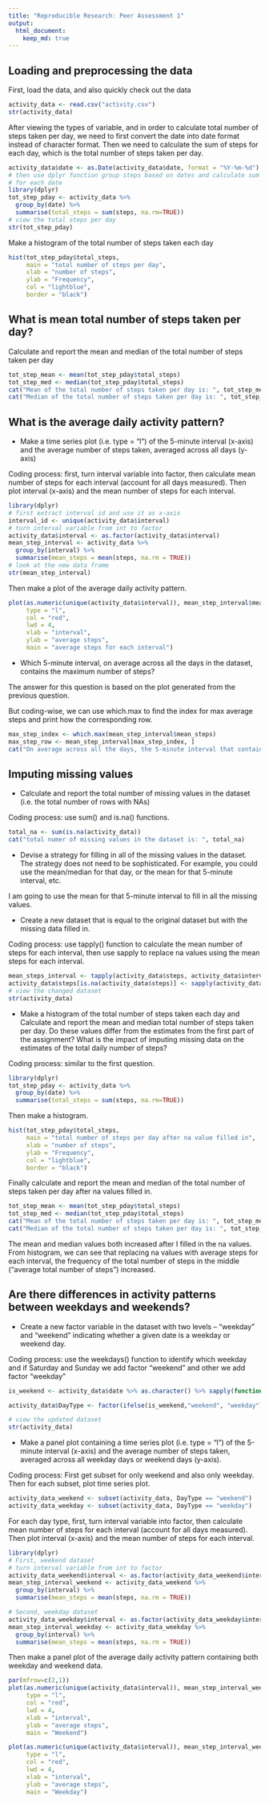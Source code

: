 ```yaml
---
title: "Reproducible Research: Peer Assessment 1"
output: 
  html_document:
    keep_md: true
---
```



## Loading and preprocessing the data

First, load the data, and also quickly check out the data
```r
activity_data <- read.csv("activity.csv")
str(activity_data)
```

After viewing the types of variable, and in order to calculate total number of 
steps taken per day, we need to first convert the date into date format instead 
of character format. Then we need to calculate the sum of steps for each day, 
which is the total number of steps taken per day.

```r
activity_data$date <- as.Date(activity_data$date, format = "%Y-%m-%d")
# then use dplyr function group steps based on dates and calculate sum of steps
# for each date
library(dplyr)
tot_step_pday <- activity_data %>%
  group_by(date) %>%
  summarise(total_steps = sum(steps, na.rm=TRUE))
# view the total steps per day
str(tot_step_pday)
```

Make a histogram of the total number of steps taken each day
```r
hist(tot_step_pday$total_steps,
     main = "total number of steps per day",
     xlab = "number of steps",
     ylab = "Frequency",
     col = "lightblue",
     border = "black")
```

## What is mean total number of steps taken per day?

Calculate and report the mean and median of the total number of steps taken per day
```r
tot_step_mean <- mean(tot_step_pday$total_steps)
tot_step_med <- median(tot_step_pday$total_steps)
cat("Mean of the total number of steps taken per day is: ", tot_step_mean, "\n")
cat("Median of the total number of steps taken per day is: ", tot_step_med, "\n")
```

## What is the average daily activity pattern?

- Make a time series plot (i.e. type = "l") of the 5-minute interval (x-axis) and the average number of steps taken, averaged across all days (y-axis)

Coding process: first, turn interval variable into factor, then calculate mean number of steps for each interval (account for all days measured). Then plot interval (x-axis) and the mean number of steps for each interval.

```r
library(dplyr)
# first extract interval id and use it as x-axis
interval_id <- unique(activity_data$interval)
# turn interval variable from int to factor
activity_data$interval <- as.factor(activity_data$interval)
mean_step_interval <- activity_data %>%
  group_by(interval) %>%
  summarise(mean_steps = mean(steps, na.rm = TRUE))
# look at the new data frame
str(mean_step_interval)
```

Then make a plot of the average daily activity pattern.

```r
plot(as.numeric(unique(activity_data$interval)), mean_step_interval$mean_steps,
     type = "l",
     col = "red",
     lwd = 4,
     xlab = "interval",
     ylab = "average steps",
     main = "average steps for each interval")
```

- Which 5-minute interval, on average across all the days in the dataset, contains the maximum number of steps?

The answer for this question is based on the plot generated from the previous question.

But coding-wise, we can use which.max to find the index for max average steps and print how the corresponding row.

```r
max_step_index <- which.max(mean_step_interval$mean_steps)
max_step_row <- mean_step_interval[max_step_index, ]
cat("On average across all the days, the 5-minute interval that contains maximum steps is: ", as.numeric(max_step_row$interval))
```

## Imputing missing values

- Calculate and report the total number of missing values in the dataset (i.e. the total number of rows with NAs)

Coding process: use sum() and is.na() functions.

```r
total_na <- sum(is.na(activity_data))
cat("total numer of missing values in the dataset is: ", total_na)
```

- Devise a strategy for filling in all of the missing values in the dataset. The strategy does not need to be sophisticated. For example, you could use the mean/median for that day, or the mean for that 5-minute interval, etc.

I am going to use the mean for that 5-minute interval to fill in all the missing values.

- Create a new dataset that is equal to the original dataset but with the missing data filled in.

Coding process: use tapply() function to calculate the mean number of steps for each interval, then use sapply to replace na values using the mean steps for each interval.

```r
mean_steps_interval <- tapply(activity_data$steps, activity_data$interval, function(x) mean(x, na.rm=TRUE))
activity_data$steps[is.na(activity_data$steps)] <- sapply(activity_data$interval[is.na(activity_data$steps)], function(x) mean_steps_interval[as.character(x)])
# view the changed dataset
str(activity_data)
```

- Make a histogram of the total number of steps taken each day and Calculate and report the mean and median total number of steps taken per day. Do these values differ from the estimates from the first part of the assignment? What is the impact of imputing missing data on the estimates of the total daily number of steps?

Coding process: similar to the first question.

```r
library(dplyr)
tot_step_pday <- activity_data %>%
  group_by(date) %>%
  summarise(total_steps = sum(steps, na.rm=TRUE))
```

Then make a histogram.

```r
hist(tot_step_pday$total_steps,
     main = "total number of steps per day after na value filled in",
     xlab = "number of steps",
     ylab = "Frequency",
     col = "lightblue",
     border = "black")
```

Finally calculate and report the mean and median of the total number of steps taken per day after na values filled in.
```r
tot_step_mean <- mean(tot_step_pday$total_steps)
tot_step_med <- median(tot_step_pday$total_steps)
cat("Mean of the total number of steps taken per day is: ", tot_step_mean, "\n")
cat("Median of the total number of steps taken per day is: ", tot_step_med, "\n")
```

The mean and median values both increased after I filled in the na values. From histogram, we can see that replacing na values with average steps for each interval, the frequency of the total number of steps in the middle ("average total number of steps") increased.

## Are there differences in activity patterns between weekdays and weekends?

- Create a new factor variable in the dataset with two levels – “weekday” and “weekend” indicating whether a given date is a weekday or weekend day.

Coding process: use the weekdays() function to identify which weekday and if Saturday and Sunday we add factor "weekend" and other we add factor "weekday"

```r
is_weekend <- activity_data$date %>% as.character() %>% sapply(function(x) weekdays(as.Date(x)) %in% c("Saturday", "Sunday"))

activity_data$DayType <- factor(ifelse(is_weekend,"weekend", "weekday"), levels = c("weekday", "weekend"))

# view the updated dataset
str(activity_data)
```

- Make a panel plot containing a time series plot (i.e. type = "l") of the 5-minute interval (x-axis) and the average number of steps taken, averaged across all weekday days or weekend days (y-axis).

Coding process: First get subset for only weekend and also only weekday. Then for each subset, plot time series plot.

```r
activity_data_weekend <- subset(activity_data, DayType == "weekend")
activity_data_weekday <- subset(activity_data, DayType == "weekday")
```

For each day type, first, turn interval variable into factor, then calculate mean number of steps for each interval (account for all days measured). Then plot interval (x-axis) and the mean number of steps for each interval.

```r
library(dplyr)
# First, weekend dataset
# turn interval variable from int to factor
activity_data_weekend$interval <- as.factor(activity_data_weekend$interval)
mean_step_interval_weekend <- activity_data_weekend %>%
  group_by(interval) %>%
  summarise(mean_steps = mean(steps, na.rm = TRUE))

# Second, weekday dataset
activity_data_weekday$interval <- as.factor(activity_data_weekday$interval)
mean_step_interval_weekday <- activity_data_weekday %>%
  group_by(interval) %>%
  summarise(mean_steps = mean(steps, na.rm = TRUE))
```

Then make a panel plot of the average daily activity pattern containing both weekday and weekend data.

```r
par(mfrow=c(2,1))
plot(as.numeric(unique(activity_data$interval)), mean_step_interval_weekend$mean_steps,
     type = "l",
     col = "red",
     lwd = 4,
     xlab = "interval",
     ylab = "average steps",
     main = "Weekend")

plot(as.numeric(unique(activity_data$interval)), mean_step_interval_weekday$mean_steps,
     type = "l",
     col = "red",
     lwd = 4,
     xlab = "interval",
     ylab = "average steps",
     main = "Weekday")
```

